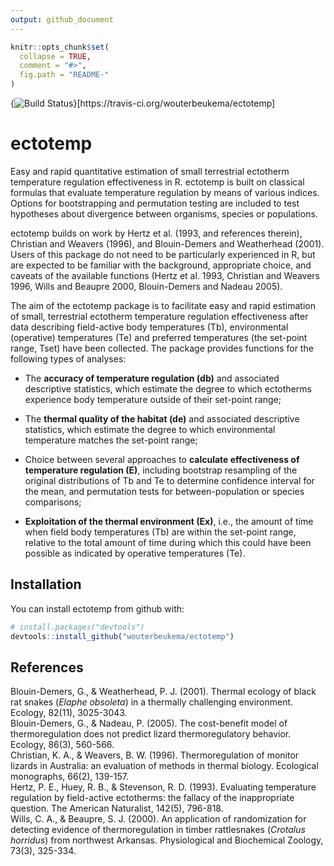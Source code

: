 ```yaml
---
output: github_document
---
```


<!-- README.md is generated from README.Rmd. Please edit that file -->

```r
knitr::opts_chunk$set(
  collapse = TRUE,
  comment = "#>",
  fig.path = "README-"
)
```

{<img src="https://travis-ci.org/wouterbeukema/ectotemp.svg?branch=master" alt="Build Status" />}[https://travis-ci.org/wouterbeukema/ectotemp]

# ectotemp

Easy and rapid quantitative estimation of small terrestrial ectotherm temperature regulation effectiveness in R. ectotemp is built on classical formulas that evaluate temperature regulation by means of various indices. Options for bootstrapping and permutation testing are included to test hypotheses about divergence between organisms, species or populations.

ectotemp builds on work by Hertz et al. (1993, and references therein), Christian and Weavers (1996), and Blouin-Demers and Weatherhead (2001). Users of this package do not need to be particularly experienced in R, but are expected to be familiar with the background, appropriate choice, and caveats of the available functions (Hertz et al. 1993, Christian and Weavers 1996, Wills and Beaupre 2000, Blouin-Demers and Nadeau 2005). 

The aim of the ectotemp package is to facilitate easy and rapid estimation of small, terrestrial ectotherm temperature regulation effectiveness after data describing field-active body temperatures (Tb), environmental (operative) temperatures (Te) and preferred temperatures (the set-point range, Tset) have been collected. The package provides functions for the following types of analyses:

* The **accuracy of temperature regulation (db)** and associated descriptive statistics, which estimate the degree to which ectotherms experience body temperature outside of their set-point range;

* The **thermal quality of the habitat (de)** and associated descriptive statistics, which estimate the degree to which environmental temperature matches the set-point range;

* Choice between several approaches to **calculate effectiveness of temperature regulation (E)**, including bootstrap resampling of the original distributions of Tb and Te to determine confidence interval for the mean, and permutation tests for between-population or species comparisons;

* **Exploitation of the thermal environment (Ex)**, i.e., the amount of time when field body temperatures (Tb) are within the set-point range, relative to the total amount of time during which this could have been possible as indicated by operative temperatures (Te).

## Installation

You can install ectotemp from github with:

```r
# install.packages("devtools")
devtools::install_github("wouterbeukema/ectotemp")
```

## References

Blouin-Demers, G., & Weatherhead, P. J. (2001). Thermal ecology of black rat snakes (*Elaphe obsoleta*) in a thermally challenging environment. Ecology, 82(11), 3025-3043.<br/>
Blouin-Demers, G., & Nadeau, P. (2005). The cost-benefit model of thermoregulation does not predict lizard thermoregulatory behavior. Ecology, 86(3), 560-566.<br/>
Christian, K. A., & Weavers, B. W. (1996). Thermoregulation of monitor lizards in Australia: an evaluation of methods in thermal biology. Ecological monographs, 66(2), 139-157.<br/>
Hertz, P. E., Huey, R. B., & Stevenson, R. D. (1993). Evaluating temperature regulation by field-active ectotherms: the fallacy of the inappropriate question. The American Naturalist, 142(5), 796-818.<br/>
Wills, C. A., & Beaupre, S. J. (2000). An application of randomization for detecting evidence of thermoregulation in timber rattlesnakes (*Crotalus horridus*) from northwest Arkansas. Physiological and Biochemical Zoology, 73(3), 325-334.
